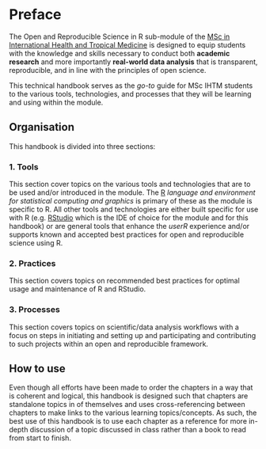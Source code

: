 # Preface {.unnumbered}

The Open and Reproducible Science in R sub-module of the [MSc in International Health and Tropical Medicine](https://www.tropicalmedicine.ox.ac.uk/study-with-us/msc-ihtm) is designed to equip students with the knowledge and skills necessary to conduct both **academic research** and more importantly **real-world data analysis** that is transparent, reproducible, and in line with the principles of open science.

This technical handbook serves as the *go-to* guide for MSc IHTM students to the various tools, technologies, and processes that they will be learning and using within the module.

## Organisation

This handbook is divided into three sections:

### 1. Tools

This section cover topics on the various tools and technologies that are to be used and/or introduced in the module. The [R](https://r-project.org) *language and environment for statistical computing and graphics* is primary of these as the module is specific to R. All other tools and technologies are either built specific for use with R (e.g. [RStudio](https://posit.co/products/open-source/rstudio/) which is the IDE of choice for the module and for this handbook) or are general tools that enhance the *userR* experience and/or supports known and accepted best practices for open and reproducible science using R.

### 2. Practices

This section covers topics on recommended best practices for optimal usage and maintenance of R and RStudio.

### 3. Processes

This section covers topics on scientific/data analysis workflows with a focus on steps in initiating and setting up and participating and contributing to such projects within an open and reproducible framework.

## How to use

Even though all efforts have been made to order the chapters in a way that is coherent and logical, this handbook is designed such that chapters are standalone topics in of themselves and uses cross-referencing between chapters to make links to the various learning topics/concepts. As such, the best use of this handbook is to use each chapter as a reference for more in-depth discussion of a topic discussed in class rather than a book to read from start to finish.